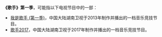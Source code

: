 '''《歌手》第一季'''，可能指以下电视节目中的一部：
* [[我是歌手_(第一季)|我是歌手 (第一季)]]，中国大陆湖南卫视于2013年制作并播出的一档音乐竞技节目。
* [[歌手2017|歌手2017]]，中国大陆湖南卫视于2017年制作并播出的一档音乐竞技节目。
{{disambig|Ge歌|Cat=二字作品消歧义}}